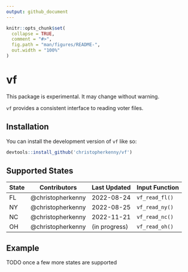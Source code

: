 ```yaml
---
output: github_document
---
```


<!-- README.md is generated from README.Rmd. Please edit that file -->

```r
knitr::opts_chunk$set(
  collapse = TRUE,
  comment = "#>",
  fig.path = "man/figures/README-",
  out.width = "100%"
)
```

# vf

This package is experimental. It may change without warning.

<!-- badges: start -->

<!-- badges: end -->

`vf` provides a consistent interface to reading voter files.

## Installation

You can install the development version of `vf` like so:

``` r
devtools::install_github('christopherkenny/vf')
```

## Supported States

| State | Contributors      | Last Updated  | Input Function |
|-------|-------------------|---------------|----------------|
| FL    | @christopherkenny | 2022-08-24    | `vf_read_fl()` |
| NY    | @christopherkenny | 2022-08-25    | `vf_read_ny()` |
| NC    | @christopherkenny | 2022-11-21    | `vf_read_nc()` |
| OH    | @christopherkenny | (in progress) | `vf_read_oh()` |

## Example

TODO once a few more states are supported
